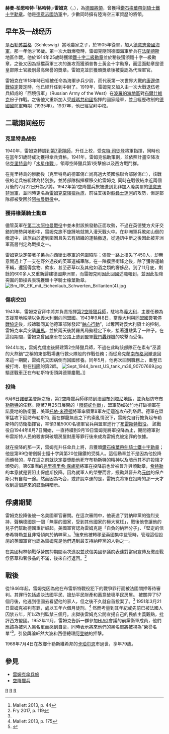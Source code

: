 {{noteTA
|T=zh-cn:赫尔曼-伯恩哈特·拉姆克;zh-hant:赫曼-柏恩哈特·雷姆克;
|1=zh-cn:拉姆克;zh-hant:雷姆克;
|2=zh-cn:赫尔曼-伯恩哈特;zh-hant:赫曼-柏恩哈特;
}}
{{Infobox Military Person
|name=赫曼-柏恩哈特·雷姆克
|placeofbirth=[[什勒斯維希|什勒斯維希]]
|placeofdeath=卡珀尔恩市
|image=[[File:Bundesarchiv_Bild_101I-548-0725-28,_Nordafrika,_Bernhard-Hermann_Ramcke_(cropped).jpg|300px]]
|caption=Hermann-Bernhard Ramcke
|nickname=''Gerhard''「格哈特」
|allegiance={{flagicon|German Empire}} [[德意志帝國|德意志帝國]]至1918年。<br>{{flagicon|Germany}} [[威瑪共和國|威瑪共和國]]至1933年。<br>{{flagicon|Nazi Germany}} [[納粹德國|納粹德國]]至1945年。
|serviceyears=1905年至1945年
|rank=傘兵上將General der Fallschirmtruppe
|commands=雷姆克空降獵兵旅指揮官, 第二空降獵兵師指揮官
|unit={{link-en|第一空降猎兵师 (德国)|German 1st Fallschirmjäger Division|第七滑翔師}}, {{link-en|雷姆克空降獵兵旅|Ramcke Parachute Brigade}}, {{link-en|第二空降猎兵师 (德国)|German 2nd Parachute Division|第二空降獵兵師}}
|battles=[[第一次世界大戰|第一次世界大戰]]<br> 
*法蘭德斯戰役
[[第二次世界大戰|第二次世界大戰]]
*[[克里特島戰役|克里特島戰役]]
*[[布雷斯特戰役|布雷斯特戰役]]
|awards=<br>
*二級鐵十字勳章
*一級鐵十字勳章
*普魯士黃金十字功勳章
*橡葉騎士十字勳章。
*[[鐵十字勳章|橡葉鑲鑽佩劍騎士十字勳章]]
|laterwork=}}

'''赫曼-柏恩哈特·「格哈特」·雷姆克'''（{{lang-de|Hermann-Bernhard "Gerhard" Ramcke}}，{{bd|1889年|1月24日|1968年|7月4日}}），為[[德國|德國]][[將軍_(軍銜)|將領]]，曾獲得[[騎士鐵十字勳章|鑽石橡葉帶劍騎士鐵十字勳章]]。他是[[德意志國防軍|德意志國防軍]]中，少數同時擁有陸海空三軍資歷的將領。

==早年及一战经历==
是[[石勒苏益格|石勒苏益格]]（Schleswig）當地農家之子，於1905年從軍，加入[[德意志帝國海軍|德意志帝國海軍]]，那一年他才16歲。第一次大戰爆發時，雷姆克隨同德國海軍步兵在[[法蘭德斯|法蘭德斯]]地區作戰。他於1914年25歲時獲頒[[鐵十字勳章|鐵十字二級勳章]]並於稍後獲頒鐵十字一級勳章，之後又因為抵擋英軍三次的進攻而獲頒普魯士黃金十字勳章，而這面勳章是德皇部隊士官級別最高榮譽的獎章。雷姆克並於獲頒獎章後被委認為代理軍官。

雷姆克在1918年時已經被任命為海軍步兵少尉，而代表第一次世界大戰的[[康邊停戰協定|康邊停戰協定]]簽定時，他已經升任到中尉了。1919年，雷姆克又加入由一次大戰退伍老兵組成的「西境俄軍」（Russian Army of the West）在[[波羅的海地區|波羅的海地區]]對[[布爾什維克|布爾什維克]]份子作戰。之後他又重新加入受[[威瑪共和國|威瑪共和國]]指揮的國家陸軍，並且經歷改制的[[德國國防軍|德國國防軍]]時期（1935年）。1937年，他已經官拜中校。 
 
==二戰期间经历==
 
===克里特島战役===
1940年，雷姆克轉調到[[德國第1空降師|第7滑翔師]]，升任上校，受[[克特·司徒登|克特·司徒登]]將軍指揮，同時也在當年51歲時成功獲得傘兵資格。1941年，雷姆克協助策劃，並依照計畫空降攻佔[[克里特島|克里特島]]的「[[克里特島戰役|水星作戰]]」，領導空降獵兵第1突擊旅以及西方戰鬥群。

在克里特島的慘勝後（克里特島的德軍傷亡尚高過大英國協聯合部隊傷亡），該戰役的老兵被組建為特別旅，並將部隊指揮權移交給雷姆克, 同時在戰役結束近兩個月後的7月22日升為少將。1942年第1空降獵兵旅被送到北非加入隆美爾的[[德意志非洲軍|德意志非洲軍]]，並同時更名為[[雷姆克空降獵兵旅|雷姆克空降獵兵旅]]，前往支援對[[蘇彝士運河|蘇彝士運河]]的攻勢，但是部隊卻被受困於[[第二次阿拉曼戰役|阿拉曼戰役]]中。

===獲得橡葉騎士勳章===
儘管英軍在[[第二次阿拉曼戰役|第二次阿拉曼戰役]]中並未對該旅發動正面攻勢，不過在英德雙方犬牙交錯的陣勢與地形中，雷姆克旅不旋踵地就捲入漫天戰火中。在非洲軍兵敗如山倒的撤退中，該旅由於遭到圍困且失去有組織的運輸撤退，從通訊中斷之後因此被非洲軍高層判定為戰損之一。  

雷姆克決定帶著子弟兵向西衝出英軍的包圍陷阱；儘管一路上損失了450人，却無意間遇上了一支在野外過夜的英軍運補車隊。在一陣摸黑衝鋒之後，除了獲得運輸車輛，還獲得食物、飲水、甚至菸草以及其他如酒之類的奢侈品。到了11月底，剩餘的600多人又重新歸建德國非洲軍，而雷姆克則因此回國述職報到，並因此拒降突圍的節操與表現獲頒十字騎士橡葉勳章。
[[File:Bm_RK_EK_mit_Eichenlaub_Schwerten_Brillanten(4).jpg|thumb]]

===傷病交加===
1943年，雷姆克官拜中將并負責指揮[[德國第2空降獵兵師|第2空降獵兵師]]，駐地為[[義大利|義大利]]，主要任務為支援當地綏靖以免義大利倒向同盟國。1943年9月8日，當義大利與[[同盟國|同盟國]]簽署[[義大利與盟國停戰|停戰協定]]後，該師聯同其他德軍部隊發起”[[軸心行動|軸心行動]]”，以奪回對義大利領土的控制。雷姆克率兵突襲[[羅馬|羅馬]]，並於兩天後將羅馬局勢穩定下來，接著還駐紮了一陣子。在這段期間，雷姆克曾因座車在公路上遭到盟軍[[戰鬥轟炸機|戰鬥轟炸機]]的攻擊而受傷。

1944年初，雷姆克傷癒後歸建第2空降獵兵師，不過在此時該部隊正在素有”巫婆的大熬鍋”之稱的東部戰場進行救火隊般的作戰任務；而從烏克蘭[[南布格河|南布格河]]撤退回來這一期間，雷姆克又因病倒而回國修養。同年5月，他再次回到職務上，重整已被打垮、駐在[[科隆|科隆]]的第2師。 
[[File:Sept_1944_brest_US_tank_m36_90707669.jpg|thumb]]驅逐戰車正在布勒斯特街頭與德軍鏖戰。]]
===投降===
6月6日[[诺曼底战役|諾曼第登陸]]之後，第2空降獵兵師移防到法國[[布列塔尼|布列塔尼]]地區，並負起防守[[布雷斯特_(法國)|布勒斯特]]的任務。隨著7月25日展開的「[[眼鏡蛇行動|眼鏡蛇作戰]]」，盟軍勢如破竹地打破德軍在諾曼地的防衛圈，美軍[[托依·米德頓|托依·米德頓]]將軍率領第8軍左迂迴進攻布列塔尼。德軍在盟軍猛攻下回防布勒斯特, 而在群龍無首之下的紊亂情況下，雷姆克自行擔負起布勒斯特的防衛指揮官，率領3萬5000名德軍官兵與盟軍進行了[[布雷斯特戰役|布雷斯特戰役]]。 該戰役自1944年8月7日開始，一直持續到9月19日雷姆克將軍投降為止，期間德軍對布雷斯特人民的殺害與破壞房屋財產等罪行後來成為雷姆克被定罪的依據。
 
就在投降的那一天，雷姆克升任傘兵上將，且獲頒[[騎士鐵十字勳章|鑽石橡葉帶劍騎士鐵十字勳章]]；他是第99位帶劍騎士鐵十字與第20位鑲鑽的受獎人。這個勳章並不是因為他投降而頒發的，早在這之前就決定要獎勵他死守布勒斯特的精神以及暗示其不許投降才頒發的。第6軍團的[[弗里德里希·保盧斯|弗里德里希·保盧斯]]將軍在投降前也曾被晉升與頒勳章，[[希特勒|希特勒]]的本意就是要阻止保盧斯投降。因為就軍人的榮譽而言，授勳與晉升為[[德國元帥|元帥]]的保卢斯只有自殺一途。然而因為巧合，或許說幸運的是，雷姆克將軍在投降的那一天才收到這個遲來的鼓勵與暗示。

==俘虜期間==
雷姆克投降後被一名美國軍官審問。在這次審問中，他表達了對納粹黨的強烈支持，聲稱德國是一個「無辜的國家，受到其他國家的極大冤枉」，戰後他會讓他的兒子們幫助德國重新崛起。美國軍官認為雷姆克是「自負的納粹分子」、「堅定的信奉希特勒並且非常傾向於納粹黨」。<ref name="Mallett_44">Mallett 2013, p. 44</ref>後來他被轉移至英國集中監管時，管理這個設施的英國軍官也認為雷姆克是他們遇到最支持納粹黨的人物之一。

在美國柯林頓戰俘營關押期間兩次逃脫並致信美國參議院表達對當局宣傳及撤走戰俘菸草和奢侈品的不滿，後來自行返回。<ref>Fry 2017, p. 119</ref>

==戰後==
從1946年起，雷姆克因為他在布雷斯特戰役犯下的戰爭罪行而被法國關押等待審判。其罪行包括處決法國平民、搶劫平民財產和蓄意破壞平民房屋。 被關押了57個月後，他逃到德國去看望他的家人，但之後不久就自首投案了。<ref name="Mallett_175" /> 1951年3月21日雷姆克被判有罪，處以五年六個月徒刑。<ref name="Mallett_175">Mallett 2013, p. 175</ref> 然而考量到其年紀或先前已被法國人囚禁五年，所以改判監禁三個月。出獄後雷姆克公開宣揚自己的民族主義觀點，批評西方盟國。1952年11月，雷姆克告訴一群參加[[HIAG|HIAG]]會議的前黨衛軍成員，他們應該為被列入黑名單而感到自豪，同時表示將來他們的黑名單將被視為“榮譽名單”<ref>{{Cite web |url=https://www.bundesarchiv.de/cocoon/barch/1000/k/k1952k/kap1_2/kap2_75/para3_9.html#Start |title=www.bundesarchiv.de |access-date=2018-06-02 |archive-date=2015-09-23 |archive-url=https://web.archive.org/web/20150923231856/http://www.bundesarchiv.de/cocoon/barch/1000/k/k1952k/kap1_2/kap2_75/para3_9.html#Start |dead-url=no }}</ref>，引發輿論軒然大波和西德總理[[阿登納|阿登納]]的抨擊。

1968年7月4日在故鄉什勒斯維希邦的[[卡珀尔恩_(石勒苏益格－荷尔斯泰因)|卡珀尔恩]]市過世，享年79歲。

==參見==
* [[雷姆克傘兵旅|雷姆克傘兵旅]]
* [[空降獵兵|空降獵兵]]

{{RKD}}
{{Authority control}}
[[Category:德國空軍人物|R]]
[[Category:橡葉騎士佩寶劍鐵十字勳章人物|R]]
[[Category:什勒斯維希-霍爾斯坦人|R]]
